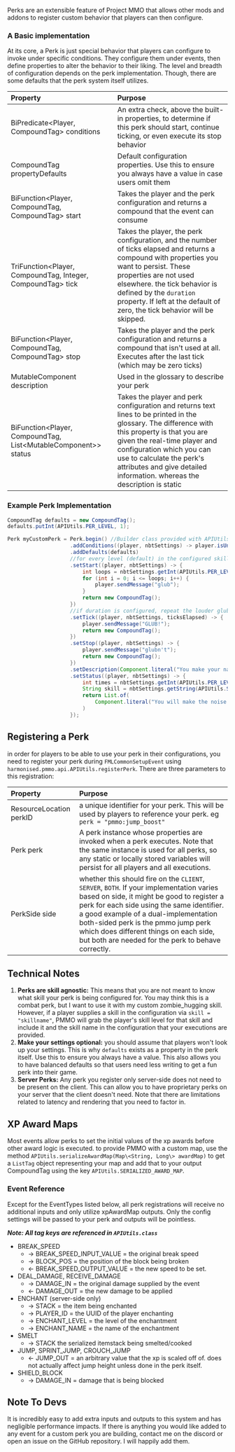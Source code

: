 Perks are an extensible feature of Project MMO that allows other mods and addons to register custom behavior that players can then configure.

### A Basic implementation
At its core, a Perk is just special behavior that players can configure to invoke under specific conditions.  They configure them under events, then define properties to alter the behavior to their liking.  The level and breadth of configuration depends on the perk implementation.  Though, there are some defaults that the perk system itself utilizes.

|Property| Purpose                              |
|:---|:-------------|
|BiPredicate\<Player, CompoundTag\> conditions| An extra check, above the built-in properties, to determine if this perk should start, continue ticking, or even execute its stop behavior |
|CompoundTag propertyDefaults| Default configuration properties. Use this to ensure you always have a value in case users omit them  |
|BiFunction\<Player, CompoundTag, CompoundTag\> start| Takes the player and the perk configuration and returns a compound that the event can consume |
|TriFunction\<Player, CompoundTag, Integer, CompoundTag\> tick| Takes the player, the perk configuration, and the number of ticks elapsed and returns a compound with properties you want to persist.  These properties are not used elsewhere.  the tick behavior is defined by the `duration` property.  If left at the default of zero, the tick behavior will be skipped. |
|BiFunction\<Player, CompoundTag, CompoundTag\> stop| Takes the player and the perk configuration and returns a compound that isn't used at all.  Executes after the last tick (which may be zero ticks)|
|MutableComponent description|Used in the glossary to describe your perk|
|BiFunction\<Player, CompoundTag, List\<MutableComponent\>\> status|Takes the player and perk configuration and returns text lines to be printed in the glossary.  The difference with this property is that you are given the real-time player and configuration which you can use to calculate the perk's attributes and give detailed information.  whereas the description is static|

### Example Perk Implementation
```java
CompoundTag defaults = new CompoundTag();
defaults.putInt(APIUtils.PER_LEVEL, 1);

Perk myCustomPerk = Perk.begin() //Builder class provided with APIUtils
                    .addConditions((player, nbtSettings) -> player.isUnderWater())
                    .addDefaults(defaults)
                    //for every level (default) in the configured skill, send the message "glub" to the player
                    .setStart((player, nbtSettings) -> {
                        int loops = nbtSettings.getInt(APIUtils.PER_LEVEL) * nbtSettings.getLong(APIUtils.SKILL_LEVEL);
                        for (int i = 0; i <= loops; i++) {
                            player.sendMessage("glub");
                        }
                        return new CompoundTag();
                    })
                    //if duration is configured, repeat the louder glub per tick
                    .setTick((player, nbtSettings, ticksElapsed) -> {
                        player.sendMessage("GLUB!");
                        return new CompoundTag();
                    })
                    .setStop((player, nbtSettings) -> {
                        player.sendMessage("glubn't");
                        return new CompoundTag();
                    })
                    .setDescription(Component.literal("You make your natural noises when wet during this event.")
                    .setStatus((player, nbtSettings) -> {
                        int times = nbtSettings.getInt(APIUtils.PER_LEVEL);
                        String skill = nbtSettings.getString(APIUtils.SKILLNAME);
                        return List.of(
                            Component.literal("You will make the noise " + times + " per level in " + skill)
                        )
                    });
```

## Registering a Perk
in order for players to be able to use your perk in their configurations, you need to register your perk during `FMLCommonSetupEvent` using `harmonised.pmmo.api.APIUtils.registerPerk`.  There are three parameters to this registration:

|Property| Purpose|
|:---|:-------------------------| 
|ResourceLocation perkID| a unique identifier for your perk.  This will be used by players to reference your perk.  eg `perk = "pmmo:jump_boost"` |
|Perk perk| A perk instance whose properties are invoked when a perk executes.  Note that the same instance is used for all perks, so any static or locally stored variables will persist for all players and all executions.|
|PerkSide side| whether this should fire on the `CLIENT`, `SERVER`, `BOTH`.  If your implementation varies based on side, it might be good to register a perk for each side using the same identifier. a good example of a dual-implementation both-sided perk is the pmmo jump perk which does different things on each side, but both are needed for the perk to behave correctly. |

## Technical Notes
1. **Perks are skill agnostic:** This means that you are not meant to know what skill your perk is being configured for.  You may think this is a combat perk, but I want to use it with my custom zombie_hugging skill.  However, if a player supplies a skill in the configuration via `skill = "skillname"`, PMMO will grab the player's skill level for that skill and include it and the skill name in the configuration that your executions are provided. 
2. **Make your settings optional:** you should assume that players won't look up your settings.  This is why `defaults` exists as a property in the perk itself.  Use this to ensure you always have a value.  This also allows you to have balanced defaults so that users need less writing to get a fun perk into their game.
3. **Server Perks:** Any perk you register only server-side does not need to be present on the client.  This can allow you to have proprietary perks on your server that the client doesn't need.  Note that there are limitations related to latency and rendering that you need to factor in.

## XP Award Maps
Most events allow perks to set the initial values of the xp awards before other award logic is executed.  to provide PMMO with a custom map, use the method `APIUtils.serializeAwardMap(Map\<String, Long\> awardMap)` to get a `ListTag` object representing your map and add that to your output CompoundTag using the key `APIUtils.SERIALIZED_AWARD_MAP`.

### Event Reference
Except for the EventTypes listed below, all perk registrations will receive no additional inputs and only utilize xpAwardMap outputs.  Only the config settings will be passed to your perk and outputs will be pointless.

***Note: All tag keys are referenced in `APIUtils.class`***

- BREAK_SPEED
    - -\> BREAK_SPEED_INPUT_VALUE = the original break speed
    - -\> BLOCK_POS = the position of the block being broken
    - \<- BREAK_SPEED_OUTPUT_VALUE = the new speed to be set.
- DEAL_DAMAGE, RECEIVE_DAMAGE
    - -\> DAMAGE_IN = the original damage supplied by the event
    - \<- DAMAGE_OUT = the new damage to be applied
- ENCHANT (server-side only)
    - -\> STACK = the item being enchanted
    - -\> PLAYER_ID = the UUID of the player enchanting
    - -\> ENCHANT_LEVEL = the level of the enchantment
    - -\> ENCHANT_NAME = the name of the enchantment
- SMELT
    - -\> STACK the serialized itemstack being smelted/cooked
- JUMP, SPRINT_JUMP, CROUCH_JUMP
    - \<- JUMP_OUT = an arbitrary value that the xp is scaled off of.  does not actually affect jump height unless done in the perk itself.
- SHIELD_BLOCK
    - -\> DAMAGE_IN = damage that is being blocked

## Note To Devs
It is incredibly easy to add extra inputs and outputs to this system and has negligible performance impacts. If there is anything you would like added to any event for a custom perk you are building, contact me on the discord or open an issue on the GitHub repository.  I will happily add them.